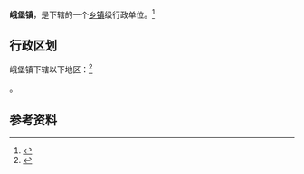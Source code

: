 {{中国乡级行政区|63/22/22/101/000}}

'''峨堡镇'''，是{{PRC admin/fullname|63/22/22/101/000|3}}下辖的一个[[乡镇|乡镇]]级行政单位。<ref>{{PRC admin/ref sgc|{{PRC admin/parent|63/22/22/101/000}}}}</ref>

== 行政区划 ==

峨堡镇下辖以下地区：<ref>{{PRC admin/ref sgc|63/22/22/101/000}}</ref>

{{PRC admin/children|63/22/22/101/000}}。

== 参考资料 ==

{{reflist}}

{{行政区划小作品}}
{{PRC admin/navcat|63/22/22/101/000}}